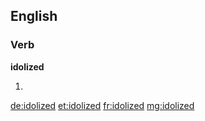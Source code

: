 ==English==

===Verb===
'''idolized'''

# {{past of|idolize}}

[[de:idolized]]
[[et:idolized]]
[[fr:idolized]]
[[mg:idolized]]